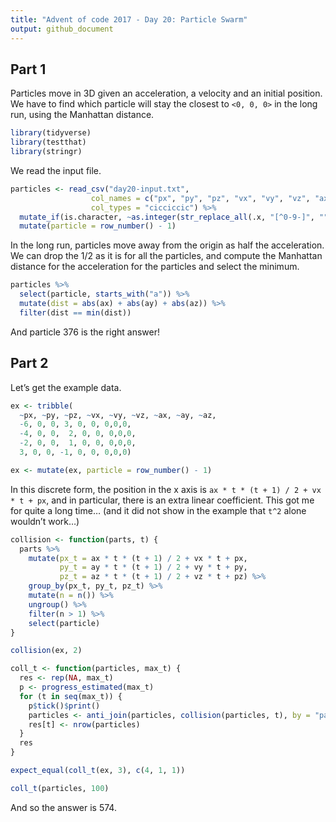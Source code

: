 ```yaml
---
title: "Advent of code 2017 - Day 20: Particle Swarm"
output: github_document
---
```

## Part 1

Particles move in 3D given an acceleration, a velocity and an initial position. We have to find which particle will stay the closest to `<0, 0, 0>` in the long run, using the Manhattan distance.

```r
library(tidyverse)
library(testthat)
library(stringr)
```

We read the input file.
```r
particles <- read_csv("day20-input.txt", 
                  col_names = c("px", "py", "pz", "vx", "vy", "vz", "ax", "ay", "az"), 
                  col_types = "cicciccic") %>% 
  mutate_if(is.character, ~as.integer(str_replace_all(.x, "[^0-9-]", ""))) %>% 
  mutate(particle = row_number() - 1)
```

In the long run, particles move away from the origin as half the acceleration. We can drop the 1/2 as it is for all the particles, and compute the Manhattan distance for the acceleration for the particles and select the minimum.
```r
particles %>% 
  select(particle, starts_with("a")) %>% 
  mutate(dist = abs(ax) + abs(ay) + abs(az)) %>% 
  filter(dist == min(dist))
```
And particle 376 is the right answer!

## Part 2

Let's get the example data.

```r
ex <- tribble(
  ~px, ~py, ~pz, ~vx, ~vy, ~vz, ~ax, ~ay, ~az,
  -6, 0, 0, 3, 0, 0, 0,0,0,  
  -4, 0, 0,  2, 0, 0, 0,0,0, 
  -2, 0, 0,  1, 0, 0, 0,0,0, 
  3, 0, 0, -1, 0, 0, 0,0,0)

ex <- mutate(ex, particle = row_number() - 1)
```

In this discrete form, the position in the x axis is `ax * t * (t + 1) / 2 + vx * t + px`, and in particular, there is an extra linear coefficient. This got me for quite a long time... (and it did not show in the example that `t^2` alone wouldn't work...)

```r
collision <- function(parts, t) {
  parts %>% 
    mutate(px_t = ax * t * (t + 1) / 2 + vx * t + px,
           py_t = ay * t * (t + 1) / 2 + vy * t + py,
           pz_t = az * t * (t + 1) / 2 + vz * t + pz) %>% 
    group_by(px_t, py_t, pz_t) %>%
    mutate(n = n()) %>%
    ungroup() %>%
    filter(n > 1) %>%
    select(particle)
}

collision(ex, 2)
```


```r
coll_t <- function(particles, max_t) {
  res <- rep(NA, max_t)
  p <- progress_estimated(max_t)
  for (t in seq(max_t)) {
    p$tick()$print()
    particles <- anti_join(particles, collision(particles, t), by = "particle")
    res[t] <- nrow(particles)
  }
  res
}

expect_equal(coll_t(ex, 3), c(4, 1, 1))
```
  
```r
coll_t(particles, 100)
```

And so the answer is 574.